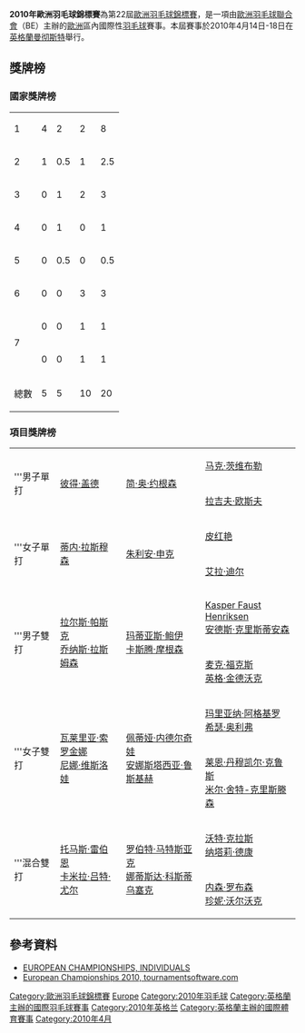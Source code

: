 {{noteTA|G1=Badminton}}
{{infobox badminton event
|name           = 2010年歐洲羽毛球錦標賽
|image          = 
|size           = 
|caption        =
|dates          = 2010年4月14日－4月18日
|number_edition = 第22屆
|level          =
|prize_money    = 
|location       = {{ENG}}[[曼彻斯特|曼彻斯特]]
|venue          = 
|previous       = 2008年歐洲羽毛球錦標賽
|next           = 2012年歐洲羽毛球錦標賽
}}
'''2010年歐洲羽毛球錦標賽'''為第22屆[[歐洲羽毛球錦標賽|歐洲羽毛球錦標賽]]，是一項由[[歐洲羽毛球聯合會|歐洲羽毛球聯合會]]（BE）主辦的[[歐洲|歐洲]]區內國際性[[羽毛球|羽毛球]]賽事。本屆賽事於2010年4月14日-18日在[[英格蘭|英格蘭]][[曼彻斯特|曼彻斯特]]舉行。

==獎牌榜==
===國家獎牌榜===
{| {{RankedMedalTable}}
|-
|1||style="text-align:left"| {{bat|DEN}} ||4||2||2||8
|-
|2||style="text-align:left"| {{bat|RUS}} ||1||0.5||1||2.5
|-
|3||style="text-align:left"| {{bat|GER}} ||0||1||2||3
|-
|4||style="text-align:left"| {{bat|POL}} ||0||1||0||1
|-
|5||style=text-align:"left"| {{bat|BUL}} ||0||0.5||0||0.5
|-
|6||style="text-align:left"| {{bat|ENG}} ||0||0||3||3
|-
|rowspan=2 |7||style="text-align:left"| {{bat|FRA}} ||0||0||1||1
|-
|style="text-align:left"| {{bat|BEL}} ||0||0||1||1
|- class="sortbottom"
!colspan=2|總數|| 5 || 5 || 10 || 20
|}

===項目獎牌榜===
{| {{MedalistTable|labelwidth=80px|type=項目|style=font-size:small;}}
|-
|rowspan=2|'''男子單打
|rowspan=2|{{flagicon|DEN}} [[彼得·盖德|彼得·盖德]]
|rowspan=2|{{flagicon|DEN}} [[简·奥·约根森|简·奥·约根森]]
|{{flagicon|GER}} [[马克·茨维布勒|马克·茨维布勒]]
|-
|{{flagicon|ENG}} [[拉吉夫·欧斯夫|拉吉夫·欧斯夫]]
|-
|rowspan=2|'''女子單打
|rowspan=2|{{flagicon|DEN}} [[蒂内·拉斯穆森|蒂内·拉斯穆森]]
|rowspan=2|{{flagicon|GER}} [[朱利安·申克|朱利安·申克]]
|{{flagicon|FRA}} [[皮红艳|皮红艳]]
|-
|{{flagicon|RUS}} [[艾拉·迪尔|艾拉·迪尔]]
|-
|rowspan=2|'''男子雙打
|rowspan=2|{{flagicon|DEN}} [[拉尔斯·帕斯克|拉尔斯·帕斯克]]<br/>{{flagicon|DEN}} [[乔纳斯·拉斯姆森|乔纳斯·拉斯姆森]]
|rowspan=2|{{flagicon|DEN}} [[玛蒂亚斯·鲍伊|玛蒂亚斯·鲍伊]]<br/>{{flagicon|DEN}} [[卡斯腾·摩根森|卡斯腾·摩根森]]
|{{flagicon|DEN}} [[Kasper_Faust_Henriksen|Kasper Faust Henriksen]]<br/>{{flagicon|DEN}} [[安德斯·克里斯蒂安森|安德斯·克里斯蒂安森]]
|-
|{{flagicon|GER}} [[麦克·福克斯|麦克·福克斯]]<br/>{{flagicon|GER}} [[英格·金德沃克|英格·金德沃克]]
|-
|rowspan=2|'''女子雙打
|rowspan=2|{{flagicon|RUS}} [[瓦莱里亚·索罗金娜|瓦莱里亚·索罗金娜]]<br/>{{flagicon|RUS}} [[尼娜·维斯洛娃|尼娜·维斯洛娃]]
|rowspan=2|{{flagicon|BUL}} [[佩蒂娅·内德尔奇娃|佩蒂娅·内德尔奇娃]]<br/>{{flagicon|RUS}} [[安娜斯塔西亚·鲁斯基赫|安娜斯塔西亚·鲁斯基赫]]
|{{flagicon|ENG}} [[玛里亚纳·阿格基罗|玛里亚纳·阿格基罗]] <br/>{{flagicon|ENG}} [[希瑟·奥利弗|希瑟·奥利弗]]
|-
|{{flagicon|DEN}} [[莱恩·丹穆凯尔·克鲁斯|莱恩·丹穆凯尔·克鲁斯]]<br/>{{flagicon|DEN}} [[米尔·舍特-克里斯滕森|米尔·舍特-克里斯滕森]]
|-
|rowspan=2|'''混合雙打
|rowspan=2|{{flagicon|DEN}} [[托马斯·雷伯恩|托马斯·雷伯恩]]<br/>{{flagicon|DEN}} [[卡米拉·吕特·尤尔|卡米拉·吕特·尤尔]]
|rowspan=2|{{flagicon|POL}} [[罗伯特·马特斯亚克|罗伯特·马特斯亚克]]<br>{{flagicon|POL}} [[娜蒂斯达·科斯蒂乌塞克|娜蒂斯达·科斯蒂乌塞克]]
|{{flagicon|BEL}} [[沃特·克拉斯|沃特·克拉斯]] <br>{{flagicon|BEL}} [[纳塔莉·德康|纳塔莉·德康]]
|-
|{{flagicon|ENG}} [[内森·罗布森|内森·罗布森]]<br>{{flagicon|ENG}} [[珍妮·沃尔沃克|珍妮·沃尔沃克]]
|}

==參考資料==
{{reflist}}
*[http://badmintoneurope.com/cms/?&pageid=6077 EUROPEAN CHAMPIONSHIPS, INDIVIDUALS]{{Wayback|url=http://badmintoneurope.com/cms/?&pageid=6077 |date=20160323125358 }}{{en}}
*[http://www.tournamentsoftware.com/sport/tournament.aspx?id=8814917B-95DF-4C90-8A6E-15ED1E82077D European Championships 2010, tournamentsoftware.com]{{Wayback|url=http://www.tournamentsoftware.com/sport/tournament.aspx?id=8814917B-95DF-4C90-8A6E-15ED1E82077D |date=20160120232226 }} {{en}}

{{歐洲羽毛球錦標賽}}
{{2010年世界羽聯大獎賽}}

[[Category:歐洲羽毛球錦標賽|Category:歐洲羽毛球錦標賽]]
[[Category:2010年世界羽聯大獎賽|Europe]]
[[Category:2010年羽毛球|Category:2010年羽毛球]]
[[Category:英格蘭主辦的國際羽毛球賽事|Category:英格蘭主辦的國際羽毛球賽事]]
[[Category:2010年英格兰|Category:2010年英格兰]]
[[Category:英格蘭主辦的國際體育賽事|Category:英格蘭主辦的國際體育賽事]]
[[Category:2010年4月|Category:2010年4月]]